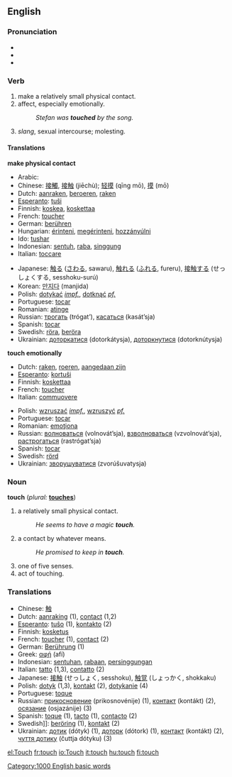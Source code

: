==English==

{{rank|running|garden|domain|888|touch|higher|military|passage}}

===Pronunciation===
*{{IPA|/ˈtʌʧ/}}
*{{SAMPA|/<tt>tVtS</tt>/}}
*{{AHD|/tûch/}}

===Verb===
{{en-infl-reg-sibilant|tou|ch|}}

# make a relatively small physical contact.
# affect, especially emotionally.
#: ''Stefan was '''touched''' by the song.''
# ''slang'', sexual intercourse; molesting.

====Translations====
'''make physical contact'''
{{top}}
*Arabic: {{ARchar|[[لمس]]}} {{Unicode|(lámasa)}}
*Chinese: [[接觸]], [[接触]] (jiēchù); [[轻摸]] (qīng mō), [[摸]] (mō)
*Dutch: [[aanraken]], [[beroeren]], [[raken]]
*[[Esperanto]]: [[tuŝi]]
*Finnish: [[koskea]], [[koskettaa]]
*French: [[toucher]]
*German: [[berühren]]
*Hungarian: [[érinteni]], [[megérinteni]], [[hozzányúlni]]
*Ido: [[tushar]]
*Indonesian: [[sentuh]], [[raba]], [[singgung]]
*Italian: [[toccare]]
{{mid}}
*Japanese: [[触る]] ([[さわる]], sawaru), [[触れる]] ([[ふれる]], fureru), [[接触する]] (せっしょくする, sesshoku-surú)
*Korean: [[만지다]] (manjida)
*Polish: [[dotykać]] ''[[impf.]]'', [[dotknąć]] ''[[pf.]]''
*Portuguese: [[tocar]]
*Romanian: [[atinge]]
*Russian: [[трогать]] (trógat’), [[касаться]] (kasát’sja)
*Spanish: [[tocar]]
*Swedish: [[röra]], [[beröra]]
*Ukrainian: [[доторкатися]] (dotorkátysja), [[доторкнутися]] (dotorknútysja)
{{bottom}}

'''touch emotionally'''
{{top}}
*Dutch: [[raken]], [[roeren]], [[aangedaan zijn]]
*[[Esperanto]]: [[kortuŝi]]
*Finnish: [[koskettaa]]
*French: [[toucher]]
*Italian: [[commuovere]]
{{mid}}
*Polish: [[wzruszać]] ''[[impf.]]'', [[wzruszyć]] ''[[pf.]]''
*Portuguese: [[tocar]]
*Romanian: [[emoţiona]]
*Russian: [[волноваться]] (volnovát’sja), [[взволноваться]] (vzvolnovát’sja), [[растрогаться]] (rastrógat’sja)
*Spanish: [[tocar]]
*Swedish: [[rörd]]
*Ukrainian: [[зворушуватися]] (zvorúšuvatysja)
{{bottom}}

===Noun===
'''touch''' (''plural:'' '''[[touches]]''')

# a relatively small physical contact.
#:''He seems to have a magic '''touch'''.''
# a contact by whatever means.
#:''He promised to keep in '''touch'''.''
# one of five senses.
# act of touching.

=== Translations ===
*Chinese: [[触]]
*Dutch: [[aanraking]] {{f}} (1), [[contact]] {{n}} (1,2)
*[[Esperanto]]: [[tuŝo]] (1), [[kontakto]] (2)
*Finnish: [[kosketus]]
*French: [[toucher]] {{m}} (1), [[contact]] {{m}} (2)
*German: [[Berührung]] {{f}} (1)
*Greek: [[αφή]] (afí)
*Indonesian: [[sentuh|sentuhan]], [[raba|rabaan]], [[singgung|persinggungan]]
*Italian: [[tatto]] {{m}} (1,3), [[contatto]] {{m}} (2)
*Japanese: [[接触]] (せっしょく, sesshoku), [[触覚]] (しょっかく, shokkaku)
*Polish: [[dotyk]] {{m}} (1,3), [[kontakt]] {{m}} (2), [[dotykanie]] {{n}} (4)
*Portuguese: [[toque]] {{m}}
*Russian: [[прикосновение]] (prikosnovénije) {{n}} (1), [[контакт]] (kontákt) {{m}} (2), [[осязание]] (osjazánije) {{n}} (3)
*Spanish: [[toque]] {{m}} (1), [[tacto]] {{m}} (1), [[contacto]] {{m}} (2)
*Swedish]]: [[beröring]] (1), [[kontakt]] (2)
*Ukrainian: [[дотик]] (dótyk) {{m}} (1), [[доторк]] (dótork) {{m}} (1), [[контакт]] (kontákt) (2), [[чуття дотику]] (čuttja dótyku) (3)

[[Category:1000 English basic words]]

[[el:Touch]]
[[fr:touch]]
[[io:Touch]]
[[it:touch]]
[[hu:touch]]
[[fi:touch]]